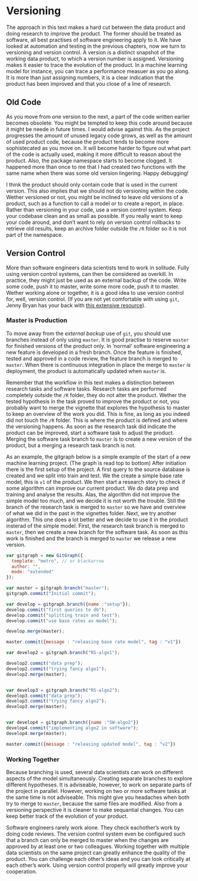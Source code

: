 # Versioning

The approach in this text makes a hard cut between the data product and doing research to improve the product.
The former should be treated as software, all best practises of software engineering apply to it.
We have looked at automation and testing in the previous chapters, now we turn to versioning and version control.
A version is a distinct snapshot of the working data product, to which a version number is assigned.
Versioning makes it easier to trace the evolution of the product.
In a machine learning model for instance, you can trace a performance measuer as you go along. 
It is more than just assigning numbers, it is a clear indication that the product has been improved and that you close of a line of research.

## Old Code

As you move from one version to the next, a part of the code written earlier becomes obsolete.
You might be tempted to keep this code around because it might be neede in future times.
I would advise against this.
As the project progresses the amount of unused legacy code grows, as well as the amount of used product code, because the product tends to become more sophistecated as you move on.
It will become harder to figure out what part of the code is actually used, making it more difficult to reason about the product.
Also, the package namespace starts to become clogged.
It happened more than once to me that I had created two functions with the same name when there was some old version lingering.
Happy debugging!

I think the product should only contain code that is used in the current version. 
This also implies that we should not do versioning within the code.
Wether versioned or not, you might be inclined to leave old versions of a product, such as a function to call a model or to create a report, in place.
Rather than versioning in your code, use a version control system.
Keep your codebase clean and as small as possible.
If you really want to keep your code around, and don't want to rely on version control rollbacks to retrieve old results, keep an archive folder outside the `/R` folder so it is not part of the namespace.

## Version Control

More than software engineers data scientists tend to work in solitude.
Fully using version control systems, can then be considered as overkill.
In practice, they might just be used as an external backup of the code.
Write some code, push it to master, write some more code, push it to master.
Wether working alone or together, it is a good idea to use version control for, well, version control.
(If you are not yet comfortable with using `git`, Jenny Bryan has your back with [this extensive resource](https://happygitwithr.com/)).

### Master is Production

To move away from the *external backup* use of `git`, you should use branches instead of only using `master`.
It is good practise to reserve `master` for finished versions of the product only.
In 'normal' software engineering a new feature is developed in a fresh branch.
Once the feature is finished, tested and approved in a code review, the feature branch is merged to `master`.
When there is continuous integration in place the merge to `master` *is* deployment, the product is automatically updated when `master` is.

Remember that the workflow in this text makes a distinction between research tasks and software tasks.
Research tasks are performed completely outside the `/R` folder, they do not alter the product.
Wether the tested hypothesis in the task proved to improve the product or not, you probably want to merge the vignette that explores the hypothesis to master to keep an overview of the work you did.
This is fine, as long as you indeed did not touch the `/R` folder. 
This is where the product is defined and where the versioning happens.
As soon as the research task did indicate the product can be improved, start a software task to adjust the product.
Merging the software task branch to `master` is to create a new version of the product, but a merging a research task branch is not. 

As an example, the gitgraph below is a simple example of the start of a new machine learning project.
(The graph is read top to bottom)
After initiation there is the first setup of the project.
A first query to the source database is created and we split into train and test.
We the create a simple base rate model, this is `v1` of the product.
We then start a research story to check if some algorithm can improve our current product.
We do data prep and training and analyse the results.
Alas, the algorithm did not improve the simple model too much, and we decide it is not worth the trouble.
Still the branch of the research task is merged to `master` so we have and overview of what we did in the past in the vignettes folder.
Next, we try another algorithm.
This one does a lot better and we decide to use it in the product insterad of the simple model.
First, the research task branch is merged to `master`, then we create a new branch for the software task.
As soon as this work is finished and the branch is merged to `master` we release a new version.

<script src="https://cdnjs.cloudflare.com/ajax/libs/gitgraph.js/1.11.4/gitgraph.min.js"></script>
<canvas id="gitGraph"></canvas>
```js
var gitgraph = new GitGraph({
  template: "metro", // or blackarrow
  author: "",
  mode: "extended" 
});

var master = gitgraph.branch("master");
gitgraph.commit("Initial commit"); 

var develop = gitgraph.branch({name :"setup"});
develop.commit("first queries to db");
develop.commit("splitting train and test");
develop.commit("use base rates as model");

develop.merge(master);

master.commit({message : "releasing base rate model", tag : "v1"})

var develop2 = gitgraph.branch("RS-algo1");

develop2.commit("data prep");
develop2.commit("trying fancy algo1");
develop2.merge(master);


var develop3 = gitgraph.branch("RS-algo2"); 
develop3.commit("data prep");
develop3.commit("trying fancy algo2");
develop3.merge(master);


var develop4 = gitgraph.branch({name :"SW-algo2"})
develop4.commit("implementing algo2 in software");
develop4.merge(master);

master.commit({message : "releasing updated model", tag : "v2"})
```

### Working Together

Because branching is used, several data scientists can work on different aspects of the model simultaneously.
Creating separate branches to explore different hypotheses. 
It is adviseable, however, to work on separate parts of the project in parallel.
However, working on two or more software tasks at the same time is not adviseable.
This might give you headaches when both try to merge to `master`, because the same files are modified.
Also from a versioning perspective it is cleaner to make sequantial changes.
You can keep better track of the evolution of your product.

Software engineers rarely work alone. 
They check eachother's work by doing code reviews.
The version control system even be configured such that a branch can only be merged to master when the changes are approved by at least one or two colleagues.
Working together with multiple data scientists on the same project can greatly enhance the quality of the product.
You can challenge each other's ideas and you can look critically at each other's work.
Using version control properly will greatly improve your cooperation.
